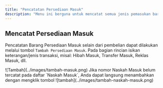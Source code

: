 ```yaml
---
title: "Pencatatan Persediaan Masuk"
description: "Menu ini berguna untuk mencatat semua jenis pemasukan barang persediaan selain pembelian"
---
```


## Mencatat Persediaan Masuk

Pencatatan Barang Persediaan Masuk selain dari pembelian dapat dilakukan melalui tombol `Tambah Persediaan Masuk`. Pada bagian rincian isikan keterangan/jenis transaksi, misal: Hibah Masuk, Transfer Masuk, Reklas Masuk, dll.
<Frame caption="Tampilan Halaman Pencatatan Persediaan Masuk">
    ![Tambah](../images/tambah-masuk.png)
</Frame>

<Tip>
    Jika nomor Naskah Masuk belum tercatat pada daftar `Naskah Masuk`, Anda dapat langsung menambahkan dengan mengklik tombol <Icon icon="circle-plus" iconType="solid" />
<Frame caption="Tombol untuk menambahkan Nomor Naskah Masuk">
    ![tambah](../images/tambah-naskah-masuk.png)
</Frame>
</Tip>


